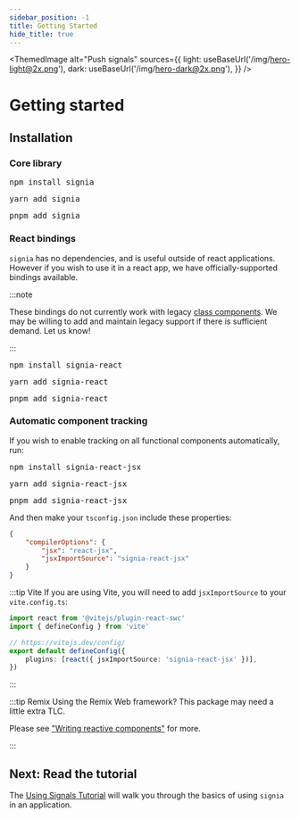 ```yaml
---
sidebar_position: -1
title: Getting Started
hide_title: true
---
```



<ThemedImage
	alt="Push signals"
	sources={{
		light: useBaseUrl('/img/hero-light@2x.png'),
		dark: useBaseUrl('/img/hero-dark@2x.png'),
	}}
/>

# Getting started

## Installation


### Core library

<Tabs>
	<TabItem value="npm" label="npm">
		<pre>npm install signia</pre>
	</TabItem>
	<TabItem value="yarn" label="yarn">
		<pre>yarn add signia</pre>
	</TabItem>
	<TabItem value="pnpm" label="pnpm">
		<pre>pnpm add signia</pre>
	</TabItem>
</Tabs>

### React bindings

`signia` has no dependencies, and is useful outside of react applications.
However if you wish to use it in a react app, we have officially-supported bindings available.

:::note

These bindings do not currently work with legacy [class components](https://beta.reactjs.org/reference/react/Component). We may be willing to add and maintain legacy support if there is sufficient demand. Let us know!

:::

<Tabs>
	<TabItem value="npm" label="npm">
		<pre>npm install signia-react</pre>
	</TabItem>
	<TabItem value="yarn" label="yarn">
		<pre>yarn add signia-react</pre>
	</TabItem>
	<TabItem value="pnpm" label="pnpm">
		<pre>pnpm add signia-react</pre>
	</TabItem>
</Tabs>

### Automatic component tracking

If you wish to enable tracking on all functional components automatically, run:

<Tabs>
	<TabItem value="npm" label="npm">
		<pre>npm install signia-react-jsx</pre>
	</TabItem>
	<TabItem value="yarn" label="yarn">
		<pre>yarn add signia-react-jsx</pre>
	</TabItem>
	<TabItem value="pnpm" label="pnpm">
		<pre>pnpm add signia-react-jsx</pre>
	</TabItem>
</Tabs>

And then make your `tsconfig.json` include these properties:

```json
{
	"compilerOptions": {
		"jsx": "react-jsx",
		"jsxImportSource": "signia-react-jsx"
	}
}
```

:::tip Vite
If you are using Vite, you will need to add `jsxImportSource` to your `vite.config.ts`:

```ts
import react from '@vitejs/plugin-react-swc'
import { defineConfig } from 'vite'

// https://vitejs.dev/config/
export default defineConfig({
	plugins: [react({ jsxImportSource: 'signia-react-jsx' })],
})
```

:::

:::tip Remix
Using the Remix Web framework? This package may need a little extra TLC.

Please see ["Writing reactive components"](https://signia.tldraw.dev/docs/react-bindings#writing-reactive-components) for more.

:::

## Next: Read the tutorial

The [Using Signals Tutorial](using-signals) will walk you through the basics of using `signia` in an application.
